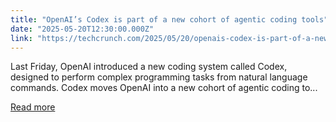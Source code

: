 ```yaml
---
title: "OpenAI’s Codex is part of a new cohort of agentic coding tools"
date: "2025-05-20T12:30:00.000Z"
link: "https://techcrunch.com/2025/05/20/openais-codex-is-part-of-a-new-cohort-of-agentic-coding-tools/"
---
```


Last Friday, OpenAI introduced a new coding system called Codex, designed to perform complex programming tasks from natural language commands. Codex moves OpenAI into a new cohort of agentic coding to...

[Read more](https://techcrunch.com/2025/05/20/openais-codex-is-part-of-a-new-cohort-of-agentic-coding-tools/)
